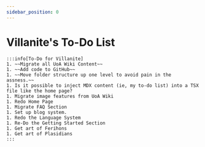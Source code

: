 ```yaml
---
sidebar_position: 0
---
```

# Villanite's To-Do List
    :::info[To-Do for Villanite]
    1. ~~Migrate all UoA Wiki Content~~
    1. ~~Add code to GitHub~~
    1. ~~Move folder structure up one level to avoid pain in the assness.~~
    1. Is it possible to inject MDX content (ie, my to-do list) into a TSX file like the home page?
    1. Migrate image features from UoA Wiki
    1. Redo Home Page
    1. Migrate FAQ Section
    1. Set up blog system.
    1. Redo the Language System
    1. Re-Do the Getting Started Section
    1. Get art of Ferihons
    1. Get art of Plasidians
    :::